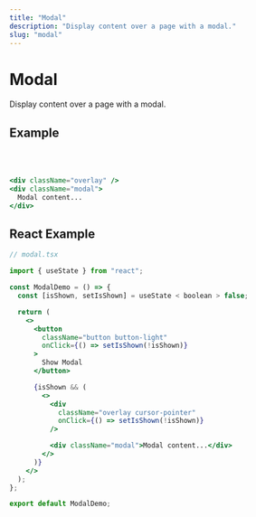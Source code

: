 ```yaml
---
title: "Modal"
description: "Display content over a page with a modal."
slug: "modal"
---
```


# Modal

Display content over a page with a modal.

## Example

<ModalDemo />
<br />
<br />

```jsx
<div className="overlay" />
<div className="modal">
  Modal content...
</div>
```

## React Example

```jsx
// modal.tsx

import { useState } from "react";

const ModalDemo = () => {
  const [isShown, setIsShown] = useState < boolean > false;

  return (
    <>
      <button
        className="button button-light"
        onClick={() => setIsShown(!isShown)}
      >
        Show Modal
      </button>

      {isShown && (
        <>
          <div
            className="overlay cursor-pointer"
            onClick={() => setIsShown(!isShown)}
          />

          <div className="modal">Modal content...</div>
        </>
      )}
    </>
  );
};

export default ModalDemo;
```
